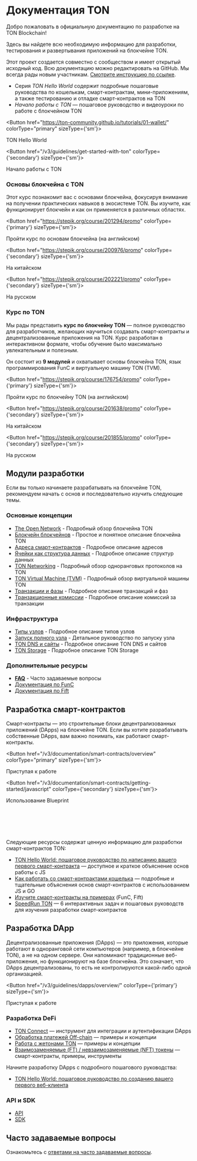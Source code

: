 
# Документация TON

Добро пожаловать в официальную документацию по разработке на TON Blockchain!

Здесь вы найдете всю необходимую информацию для разработки, тестирования и развертывания приложений на блокчейне TON.

Этот проект создается совместно с сообществом и имеет открытый исходный код. Всю документацию можно редактировать на GitHub. Мы всегда рады новым участникам. [Смотрите инструкцию по ссылке](/v3/contribute).

- Серия _TON Hello World_ содержит подробные пошаговые руководства по кошелькам, смарт-контрактам, мини-приложениям, а также тестированию и отладке смарт-контрактов на TON
- _Начало работы с TON_ — пошаговое руководство и видеоуроки по работе с блокчейном TON

<Button href="https://ton-community.github.io/tutorials/01-wallet/"
        colorType="primary" sizeType={'sm'}>

TON Hello World

</Button>

<Button href="/v3/guidelines/get-started-with-ton" colorType={'secondary'} sizeType={'sm'}>

Начало работы с TON

</Button>

### Основы блокчейна с TON

Этот курс познакомит вас с основами блокчейна, фокусируя внимание на получении практических навыков в экосистеме TON. Вы изучите, как функционирует блокчейн и как он применяется в различных областях.

<Button href="https://stepik.org/course/201294/promo"
        colorType={'primary'} sizeType={'sm'}>

Пройти курс по основам блокчейна (на английском)

</Button>

<Button href="https://stepik.org/course/200976/promo"
        colorType={'secondary'} sizeType={'sm'}>

На китайском

</Button>

<Button href="https://stepik.org/course/202221/promo"
        colorType={'secondary'} sizeType={'sm'}>

На русском

</Button>

### Курс по TON

Мы рады представить **курс по блокчейну TON** — полное руководство для разработчиков, желающих научиться создавать смарт-контракты и децентрализованные приложения на TON. Курс разработан в интерактивном формате, чтобы обучение было максимально увлекательным и полезным.

Он состоит из **9 модулей** и охватывает основы блокчейна TON, язык программирования FunC и виртуальную машину TON (TVM).

<Button href="https://stepik.org/course/176754/promo"
        colorType={'primary'} sizeType={'sm'}>

Пройти курс по блокчейну TON (на английском)

</Button>

<Button href="https://stepik.org/course/201638/promo"
        colorType={'secondary'} sizeType={'sm'}>

На китайском

</Button>

<Button href="https://stepik.org/course/201855/promo"
        colorType={'secondary'} sizeType={'sm'}>

На русском

</Button>

## Модули разработки

Если вы только начинаете разрабатывать на блокчейне TON, рекомендуем начать с основ и последовательно изучить следующие темы.

### Основные концепции

- [The Open Network](/v3/concepts/dive-into-ton/introduction) - Подробный обзор блокчейна TON
- [Блокчейн блокчейнов](/v3/concepts/dive-into-ton/ton-blockchain/blockchain-of-blockchains) - Простое и понятное описание блокчейна TON
- [Адреса смарт-контрактов](/v3/documentation/smart-contracts/addresses) - Подробное описание адресов
- [Ячейки как структура данных](/v3/concepts/dive-into-ton/ton-blockchain/cells-as-data-storage) - Подробное описание структур данных
- [TON Networking](/v3/concepts/dive-into-ton/ton-blockchain/ton-networking) - Подробный обзор одноранговых протоколов на TON
- [TON Virtual Machine (TVM)](/v3/documentation/tvm/tvm-overview) - Подробный обзор виртуальной машины TON
- [Транзакции и фазы](/v3/documentation/tvm/tvm-overview#transactions-and-phases) - Подробное описание транзакций и фаз
- [Транзакционные комиссии](/v3/documentation/smart-contracts/transaction-fees/fees) - Подробное описание комиссий за транзакции

### Инфраструктура

- [Типы узлов](/v3/documentation/infra/nodes/node-types) - Подробное описание типов узлов
- [Запуск полного узла](/v3/guidelines/nodes/running-nodes/full-node) - Детальное руководство по запуску узла
- [TON DNS и сайты](/v3/guidelines/web3/ton-dns/dns) - Подробное описание TON DNS и сайтов
- [TON Storage](/v3/guidelines/web3/ton-storage/storage-daemon) - Подробное описание TON Storage

### Дополнительные ресурсы

- [**FAQ**](/v3/documentation/faq) - Часто задаваемые вопросы
- [Документация по FunC](/v3/documentation/smart-contracts/func/overview)
- [Документация по Fift](/v3/documentation/smart-contracts/fift/overview)

## Разработка смарт-контрактов

Смарт-контракты — это строительные блоки децентрализованных приложений (DApps) на блокчейне TON. Если вы хотите разрабатывать собственные DApps, вам важно понимать, как работают смарт-контракты.

<Button href="/v3/documentation/smart-contracts/overview"
        colorType="primary" sizeType={'sm'}>

Приступая к работе

</Button>

<Button href="/v3/documentation/smart-contracts/getting-started/javascript" colorType={'secondary'} sizeType={'sm'}>

Использование Blueprint

</Button>

<br></br><br></br>

Следующие ресурсы содержат ценную информацию для разработки смарт-контрактов TON:

- [TON Hello World: пошаговое руководство по написанию вашего первого смарт-контракта](https://ton-community.github.io/tutorials/02-contract/) — доступное и краткое объяснение основ работы с JS
- [Как работать со смарт-контрактами кошелька](/v3/guidelines/smart-contracts/howto/wallet) — подробные и тщательные объяснения основ смарт-контрактов с использованием JS и GO
- [Изучите смарт-контракты на примерах](/v3/documentation/smart-contracts/contracts-specs/examples) (FunC, Fift)
- [Speed ​​Run TON](/v3/documentation/smart-contracts/contracts-specs/examples) — 6 интерактивных задач и пошаговых руководств для изучения разработки смарт-контрактов

## Разработка DApp

Децентрализованные приложения (DApps) — это приложения, которые работают в одноранговой сети компьютеров (например, в блокчейне TON), а не на одном сервере. Они напоминают традиционные веб-приложения, но функционируют на базе блокчейна. Это означает, что DApps децентрализованы, то есть не контролируются какой-либо одной организацией.

<Button href="/v3/guidelines/dapps/overview/" colorType={'primary'} sizeType={'sm'}>

Приступая к работе

</Button>

### Разработка DeFi

- [TON Connect](/v3/guidelines/ton-connect/overview) — инструмент для интеграции и аутентификации DApps
- [Обработка платежей Off-chain](/v3/guidelines/dapps/asset-processing/payments-processing) — примеры и концепции
- [Работа с жетонами TON](/v3/guidelines/dapps/asset-processing/jettons) — примеры и концепции
- [Взаимозаменяемые (FT) / невзаимозаменяемые (NFT) токены](/v3/documentation/dapps/defi/tokens) — смарт-контракты, примеры, инструменты

Начните разработку DApps с подробного пошагового руководства:

- [TON Hello World: пошаговое руководство по созданию вашего первого веб-клиента](https://ton-community.github.io/tutorials/03-client/)

### API и SDK

- [API](/v3/guidelines/dapps/apis-sdks/api-types)
- [SDK](/v3/guidelines/dapps/apis-sdks/sdk)

## Часто задаваемые вопросы

Ознакомьтесь с [ответами на часто задаваемые вопросы](/v3/documentation/faq).
